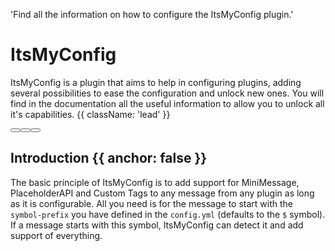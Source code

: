   'Find all the information on how to configure the ItsMyConfig plugin.'


# ItsMyConfig

ItsMyConfig is a plugin that aims to help in configuring plugins, adding several possibilities to ease the configuration and unlock new ones. You will find in the documentation all the useful information to allow you to unlock all it's capabilities. {{ className: 'lead' }}

<div className="not-prose mb-16 mt-6 flex flex-wrap gap-3">
  <Button href="https://builtbybit.com/resources/24606/" arrow="right" children="Download" />
  <Button href="https://gg.itsme.to" children="Support" variant="outline" />
  <Button href="https://github.com/itsme-to/ItsMyConfig" children="Source" variant="outline" />
</div>

## Introduction {{ anchor: false }}

The basic principle of ItsMyConfig is to add support for MiniMessage, PlaceholderAPI and Custom Tags to any message from any plugin as long as it is configurable. All you need is for the message to start with the `symbol-prefix` you have defined in the `config.yml` (defaults to the `$` symbol). 
If a message starts with this symbol, ItsMyConfig can detect it and add support of everything.